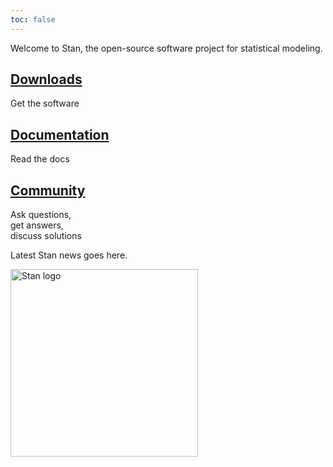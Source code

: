 ```yaml
---
toc: false
---
```


<p class="big-top">
Welcome to Stan, the open-source software project for statistical modeling.
</p>

:::{.column-body-outset}
::: {.grid}
::: {.g-col-4}
## [Downloads](install.qmd)

Get the software
:::
::: {.g-col-4}
## [Documentation](docs/index.qmd)

Read the docs
:::
::: {.g-col-4}
## [Community](community.qmd)

Ask questions,<br/>
get answers,<br/>
discuss solutions
:::
:::
:::

<p class="big-top">
Latest Stan news goes here.
</p>

::: {.grid}
::: {.g-col-3}
:::
::: {.g-col-6}
<img style="center" src="../img/logo_tm.svg" width="300" alt="Stan logo" />
:::
::: {.g-col-3}
:::
:::

